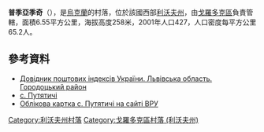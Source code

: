 {{coord|49|44|27|N|23|29|5|E|scale:100000|display=title}}

'''普季亞季奇'''（{{lang-uk|Путятичі}}），是[[烏克蘭|烏克蘭]]的村落，位於該國西部[[利沃夫州|利沃夫州]]，由[[戈羅多克區|戈羅多克區]]負責管轄，面積6.55平方公里，海拔高度258米，2001年人口427，人口密度每平方公里65.2人。

==參考資料==
*[http://www.uaidx.com/13/301/index Довідник поштових індексів України. Львівська область. Городоцький район] {{Wayback|url=http://www.uaidx.com/13/301/index |date=20161001112734 }}
*[http://w1.c1.rada.gov.ua/pls/z7503/A005?rf7571=19373 с. Путятичі]
*  [http://w1.c1.rada.gov.ua/pls/z7503/A005?rf7571=19373 Облікова картка с. Путятичі на сайті ВРУ]

{{DEFAULTSORT:Путятичі}}
[[Category:利沃夫州村落|Category:利沃夫州村落]]
[[Category:戈羅多克區村落_(利沃夫州)|Category:戈羅多克區村落 (利沃夫州)]]


{{Lviv-geo-stub}}